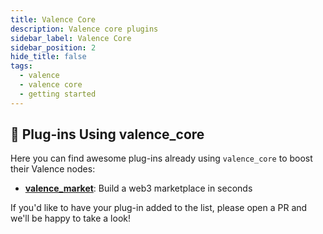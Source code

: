 ```yaml
---
title: Valence Core
description: Valence core plugins
sidebar_label: Valence Core
sidebar_position: 2
hide_title: false
tags:
  - valence
  - valence core
  - getting started
---
```



## 🎉 Plug-ins Using valence_core

Here you can find awesome plug-ins already using `valence_core` to boost their Valence nodes:

- **[valence_market](https://github.com/AIBlockOfficial/valence_market)**: Build a web3 marketplace in seconds

If you'd like to have your plug-in added to the list, please open a PR and we'll be happy to take a look!

<br/>

<DocCardList items={useCurrentSidebarCategory().items}/>
